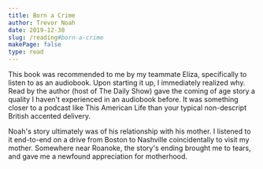 ```yaml
---
title: Born a Crime
author: Trevor Noah
date: 2019-12-30
slug: /reading#born-a-crime
makePage: false
type: read
---
```


This book was recommended to me by my teammate Eliza, specifically to listen to
as an audiobook. Upon starting it up, I immediately realized why. Read by the
author (host of The Daily Show) gave the coming of age story a quality I haven't
experienced in an audiobook before. It was something closer to a podcast like
This American Life than your typical non-descript British accented delivery.

Noah's story ultimately was of his relationship with his mother. I listened to
it end-to-end on a drive from Boston to Nashville coincidentally to visit my
mother. Somewhere near Roanoke, the story's ending brought me to tears, and gave
me a newfound appreciation for motherhood.
